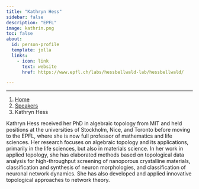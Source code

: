```yaml
---
title: "Kathryn Hess"
sidebar: false
description: "EPFL"
image: kathrin.png
toc: false
about:
  id: person-profile
  template: jolla
  links:
    - icon: link
      text: website
      href: https://www.epfl.ch/labs/hessbellwald-lab/hessbellwald/

---
```

---

```{=html}
<nav aria-label="breadcrumb">
  <ol class="breadcrumb">
    <li class="breadcrumb-item"><a href="../../index.html">Home</a></li>
    <li class="breadcrumb-item"><a href="../../speaker.html">Speakers</a></li>
    <li class="breadcrumb-item active">Kathryn Hess</li>

  </ol>
</nav>
```

:::{#person-profile}
:::

Kathryn Hess received her PhD in algebraic topology from MIT and held positions at the universities of Stockholm, Nice, and Toronto before moving to the EPFL, where she is now full professor of mathematics and life sciences. Her research focuses on algebraic topology and its applications, primarily in the life sciences, but also in materials science.  In her work in applied topology, she has elaborated methods based on topological data analysis for high-throughput screening of nanoporous crystalline materials, classification and synthesis of neuron morphologies, and classification of neuronal network dynamics.  She has also developed and applied innovative topological approaches to network theory.
